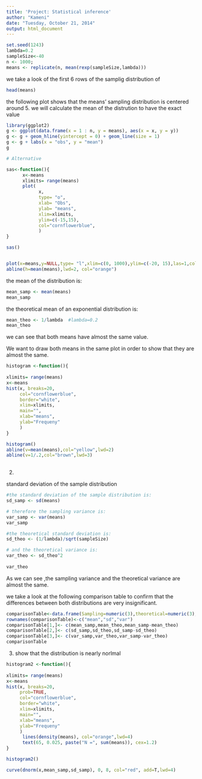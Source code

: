```yaml
---
title: 'Project: Statistical inference'
author: "Kameni"
date: "Tuesday, October 21, 2014"
output: html_document
---
```



```r
set.seed(1243)
lambda=0.2
sampleSize<-40
n <- 1000; 
means <- replicate(n, mean(rexp(sampleSize,lambda)))
```


we take a look of the first 6 rows of the samplig distribution of

```r
head(means)

```





the following plot shows that the means' sampling distribution is centered around 5. we  will calculate the mean of the distrution to have
the exact value 


```r

library(ggplot2)
g <- ggplot(data.frame(x = 1 : n, y = means), aes(x = x, y = y)) 
g <- g + geom_hline(yintercept = 0) + geom_line(size = 1) 
g <- g + labs(x = "obs", y = "mean")
g

# Alternative

sas<-function(){
      x<-means
      xlimits= range(means)
      plot(
            x,
            type= "o",
            xlab= "Obs",
            ylab= "means",
            xlim=xlimits, 
            ylim=c(-15,15),
            col="cornflowerblue",
            )
}

sas()


plot(x=means,y=NULL,type= "l",xlim=c(0, 1000),ylim=c(-20, 15),las=1,col="black",)
abline(h=mean(means),lwd=2, col="orange")

```


the mean of the distribution is:

```r
mean_samp <- mean(means)
mean_samp
```

the theoretical mean of an exponential distribution is:

```r
mean_theo <- 1/lambda  #lambda=0.2
mean_theo 
```

we can see that both means have almost the same value.


 We want to draw both means in the same plot in order to show that they are almost the same.
 
```r
histogram <-function(){
      
xlimits= range(means)
x<-means
hist(x, breaks=20,
     col="cornflowerblue", 
     border="white",
     xlim=xlimits, 
     main="", 
     xlab="means", 
     ylab="Frequeny"
     )
}

histogram()
abline(v=mean(means),col="yellow",lwd=2) 
abline(v=1/.2,col="brown",lwd=3) 
 

```





2)


standard deviation of the sample distribution
```r
#the standard deviation of the sample distribution is:
sd_samp <- sd(means)

# therefore the sampling variance is:
var_samp <- var(means)
var_samp

```




```r

#the theoretical standard deviation is:
sd_theo <- (1/lambda)/sqrt(sampleSize)

# and the theoretical variance is:
var_theo <- sd_theo^2
            
var_theo
```


As we can see ,the sampling variance and the theoretical variance are almost the same.

we take a look at the following comparison table to confirm that the differences  between both distributions are very insignificant.

```r
comparisonTable<-data.frame(Sampling=numeric(3),theoretical=numeric(3), difference=numeric(3))
rownames(comparisonTable)<-c("mean","sd","var")
comparisonTable[1,]<- c(mean_samp,mean_theo,mean_samp-mean_theo)
comparisonTable[2,]<- c(sd_samp,sd_theo,sd_samp-sd_theo)
comparisonTable[3,]<- c(var_samp,var_theo,var_samp-var_theo) 
comparisonTable
```



3) show that the distribution is nearly norlmal
```r
histogram2 <-function(){
      
xlimits= range(means)
x<-means
hist(x, breaks=20,
     prob=TRUE, 
     col="cornflowerblue", 
     border="white",
     xlim=xlimits, 
     main="", 
     xlab="means", 
     ylab="Frequeny"
     )
      lines(density(means), col="orange",lwd=4)
      text(65, 0.025, paste("N =", sum(means)), cex=1.2)     
}

histogram2()

curve(dnorm(x,mean_samp,sd_samp), 0, 8, col="red", add=T,lwd=4)


```



